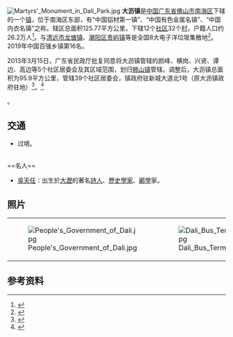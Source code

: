 {{中国乡级行政区
|行政区全称 = 大沥镇
|景观照片文件名 = RT-Mart in Nanhai Metromall, Dali, Nanhai.jpg
|景观照片描述 = 大沥镇南海·新都会[[大润发|大润发]]超市
|汉语拼音 = {{lang|en|Dàlì Zhèn }}
|其他语言 = 
|其他语言名称 = 
|位置图文件名 = 
|位置图描述 = 
|自定义图片 = 
|上级行政区 = [[广东省|广东省]][[佛山市|佛山市]][[南海区|南海区]]
|行政区类别 = 
|行政区划代码 = 440605125
|行政区划 = 
|村委会 = 32
|居委会 = 15
|建置时间 = 
|领导职位 = [[书记|党委书记]]
|领导名称 = 陈有相
|政府驻地 = 
|毗邻 = 
|地理坐标 = 
|总面积 = {{convert|125.77|sqkm|sqmi}}
|总人口 = 约61.6万
|户籍人口 = 约26.28万
|户籍人口年份 = 
|常住人口 = 
|常住人口年份 = 
|人口密度 = 
|GDP = 362.8亿元（2010年）
|邮政编码 = 528231
|电话区号 = 0757
|官方网站 = 
|网站名称 = 
}}
[[File:Martyrs'_Monument_in_Dali_Park.jpg|thumb]]
'''大沥镇'''是[[中华人民共和国|中国]][[广东省|广东省]][[佛山市|佛山市]][[南海区|南海区]]下辖的一个[[镇|镇]]，位于南海区东部，有“中国铝材第一镇”、“中国有色金属名镇”、“中国内衣名镇”之称。辖区总面积125.77平方公里，下辖12个[[社区|社区]]32个[[村|村]]，户籍人口约26.2万人<ref>{{cite web|url=http://dali.nanhai.gov.cn/dlzw/dljj/dlgk/|title=大沥概况|author=大沥政务网|accessdate=2011-03-22|deadurl=yes|archiveurl=https://web.archive.org/web/20090302013309/http://dali.nanhai.gov.cn/dlzw/dljj/dlgk/|archivedate=2009-03-02}}</ref>。与[[清远市|清远市]][[龙塘镇|龙塘镇]]、[[潮阳区|潮阳区]][[贵屿镇|贵屿镇]]等是全国8大电子洋垃圾集散地<ref>{{cite news |language=zh-hans |url=http://www.southcn.com/news/gdnews/yingxiang/shishi/200706080212.htm |title=清远千家非法拆解厂　一年拆解百万吨洋垃圾 |publisher=新快报 |date=2007-06-08 |accessdate=2009-09-14 |archive-date=2009-09-24 |archive-url=https://web.archive.org/web/20090924000002/http://www.southcn.com/news/gdnews/yingxiang/shishi/200706080212.htm |dead-url=no }}</ref>。2019年中国百强乡镇第16名。

2013年3月15日，广东省民政厅批复同意将大沥镇管辖的颜峰、横岗、兴贤、谭边、高边等5个社区居委会及其区域范围，划归[[狮山镇_(佛山市)|狮山镇]]管辖。调整后，大沥镇总面积为95.9平方公里，管辖39个社区居委会，镇政府驻新城大道北1号（原大沥镇政府驻地）<ref>{{Cite web |url=http://www.gdmz.gov.cn/gdmz/tzgg/201303/bf7faa9b7f2c4e8e82e7284dd7d20f19.shtml |title=广东省民政厅关于同意调整佛山市南海区部分镇街行政区划的批复（粤民区〔2013〕7号） |access-date=2017-09-18 |archive-url=https://web.archive.org/web/20170918064106/http://www.gdmz.gov.cn/gdmz/tzgg/201303/bf7faa9b7f2c4e8e82e7284dd7d20f19.shtml |archive-date=2017-09-18 |dead-url=yes }}</ref>。<ref>{{PRC admin/ref sgc|44/06/05/125/000}}</ref>

{{PRC admin/children|44/06/05/125/000}}。


== 交通 ==
* {{中国国道名|324}}过境。


<br>
==名人==
* [[吳天任|吳天任]]：出生於[[大瀝|大瀝]]的著名[[詩人|詩人]]、[[歷史學家|歷史學家]]、[[酈學|酈學]]家。

== 照片 ==
{|
|-valign=top
| [[File:People's_Government_of_Dali.jpg|thumb]]
| [[File:Dali_Bus_Terminal.jpg|thumb]]
|}

== 参考资料 ==
{{Reflist}}

{{PRC admin/navcat|44/06/05/125/000}}